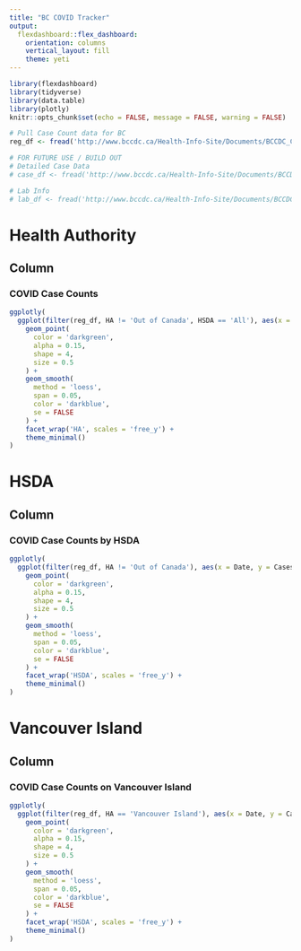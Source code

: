 ---
title: "BC COVID Tracker"
output: 
  flexdashboard::flex_dashboard:
    orientation: columns
    vertical_layout: fill
    theme: yeti
---

```{r setup, include=FALSE}
library(flexdashboard)
library(tidyverse)
library(data.table)
library(plotly)
knitr::opts_chunk$set(echo = FALSE, message = FALSE, warning = FALSE)

# Pull Case Count data for BC
reg_df <- fread('http://www.bccdc.ca/Health-Info-Site/Documents/BCCDC_COVID19_Regional_Summary_Data.csv')

# FOR FUTURE USE / BUILD OUT
# Detailed Case Data
# case_df <- fread('http://www.bccdc.ca/Health-Info-Site/Documents/BCCDC_COVID19_Dashboard_Case_Details.csv')

# Lab Info
# lab_df <- fread('http://www.bccdc.ca/Health-Info-Site/Documents/BCCDC_COVID19_Dashboard_Lab_Information.csv')

```


Health Authority
===================================== 

Column {data-width=550}
-----------------------------------------------------------------------

### COVID Case Counts

```{r all cases}

ggplotly(
  ggplot(filter(reg_df, HA != 'Out of Canada', HSDA == 'All'), aes(x = Date, y = Cases_Reported)) +
    geom_point(
      color = 'darkgreen',
      alpha = 0.15,
      shape = 4,
      size = 0.5
    ) +
    geom_smooth(
      method = 'loess',
      span = 0.05,
      color = 'darkblue',
      se = FALSE
    ) +
    facet_wrap('HA', scales = 'free_y') +
    theme_minimal()
)


```


HSDA
===================================== 

Column
-----------------------------------------------------------------------

### COVID Case Counts by HSDA

```{r }

ggplotly(
  ggplot(filter(reg_df, HA != 'Out of Canada'), aes(x = Date, y = Cases_Reported)) +
    geom_point(
      color = 'darkgreen',
      alpha = 0.15,
      shape = 4,
      size = 0.5
    ) +
    geom_smooth(
      method = 'loess',
      span = 0.05,
      color = 'darkblue',
      se = FALSE
    ) +
    facet_wrap('HSDA', scales = 'free_y') +
    theme_minimal()
)


```



Vancouver Island
===================================== 

Column
-----------------------------------------------------------------------

### COVID Case Counts on Vancouver Island 

```{r }

ggplotly(
  ggplot(filter(reg_df, HA == 'Vancouver Island'), aes(x = Date, y = Cases_Reported)) +
    geom_point(
      color = 'darkgreen',
      alpha = 0.15,
      shape = 4,
      size = 0.5
    ) +
    geom_smooth(
      method = 'loess',
      span = 0.05,
      color = 'darkblue',
      se = FALSE
    ) +
    facet_wrap('HSDA', scales = 'free_y') +
    theme_minimal()
)


```



